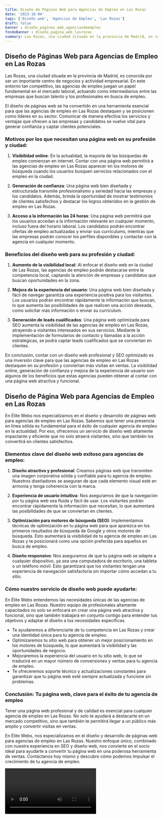 ```yaml
---
title: Diseño de Páginas Web para Agencias de Empleo en Las Rozas
date: '2023-10-04'
tags: ['Diseño web', 'Agencias de Empleo', 'Las Rozas']
draft: false
banner : diseño_paginas_web_agenciasdeempleo
fondoBanner : diseño_pagina_web_lasrozas
summary: Las Rozas, una ciudad situada en la provincia de Madrid, es conocida por ser un importante centro de negocios y actividad empresarial. En este entorno tan competitivo, las agencias de empleo juegan un papel fundamental en el mercado laboral, actuando como intermediarios entre las empresas que buscan talento y los profesionales en busca de empleo. 
---
```


## Diseño de Páginas Web para Agencias de Empleo en Las Rozas

Las Rozas, una ciudad situada en la provincia de Madrid, es conocida por ser un importante centro de negocios y actividad empresarial. En este entorno tan competitivo, las agencias de empleo juegan un papel fundamental en el mercado laboral, actuando como intermediarios entre las empresas que buscan talento y los profesionales en busca de empleo. 

El diseño de páginas web se ha convertido en una herramienta esencial para que las agencias de empleo en Las Rozas destaquen y se posicionen como líderes en su sector. Comunicar de manera efectiva los servicios y ventajas que ofrecen a las empresas y candidatos se vuelve vital para generar confianza y captar clientes potenciales.

### Motivos por los que necesitan una página web en su profesión y ciudad:

1. **Visibilidad online**: En la actualidad, la mayoría de las búsquedas de empleo comienzan en internet. Contar con una página web permitirá a las agencias de empleo en Las Rozas aparecer en los motores de búsqueda cuando los usuarios busquen servicios relacionados con el empleo en la ciudad.

2. **Generación de confianza**: Una página web bien diseñada y estructurada transmite profesionalismo y seriedad hacia las empresas y los candidatos. Además, brinda la oportunidad de mostrar testimonios de clientes satisfechos y destacar los logros obtenidos en la gestión de empleo en Las Rozas.

3. **Acceso a la información las 24 horas**: Una página web permitirá que los usuarios accedan a la información relevante en cualquier momento, incluso fuera del horario laboral. Los candidatos podrán encontrar ofertas de empleo actualizadas y enviar sus currículums, mientras que las empresas podrán conocer los perfiles disponibles y contactar con la agencia en cualquier momento.

### Beneficios del diseño web para su profesión y ciudad:

1. **Aumento de la visibilidad local**: Al enfocar el diseño web en la ciudad de Las Rozas, las agencias de empleo podrán destacarse entre la competencia local, captando la atención de empresas y candidatos que buscan oportunidades en la zona.

2. **Mejora de la experiencia del usuario**: Una página web bien diseñada y fácil de navegar garantiza una experiencia positiva para los visitantes. Los usuarios podrán encontrar rápidamente la información que buscan, lo que aumenta las posibilidades de que realicen una acción deseada, como solicitar más información o enviar su currículum.

3. **Generación de leads cualificados**: Una página web optimizada para SEO aumenta la visibilidad de las agencias de empleo en Las Rozas, atrayendo a visitantes interesados en sus servicios. Mediante la implementación de formularios de contacto y llamadas a la acción estratégicas, se podrá captar leads cualificados que se conviertan en clientes.

En conclusión, contar con un diseño web profesional y SEO optimizado es una inversión clave para que las agencias de empleo en Las Rozas destaquen en su profesión y conviertan más visitas en ventas. La visibilidad online, generación de confianza y mejora de la experiencia de usuario son algunos de los beneficios que estas agencias pueden obtener al contar con una página web atractiva y funcional.

<GifSeo />

<Cta />

## Diseño de Página Web para Agencias de Empleo en Las Rozas

En Élite Webs nos especializamos en el diseño y desarrollo de páginas web para agencias de empleo en Las Rozas. Sabemos que tener una presencia en línea sólida es fundamental para el éxito de cualquier agencia de empleo en la actualidad. Por eso, ofrecemos un servicio de diseño web altamente impactante y eficiente que no solo atraerá visitantes, sino que también los convertirá en clientes satisfechos.

### Elementos clave del diseño web exitoso para agencias de empleo:

1. **Diseño atractivo y profesional**: Creamos páginas web que transmiten una imagen corporativa sólida y confiable para tu agencia de empleo. Nuestros diseñadores se aseguran de que cada elemento visual esté en armonía y tenga coherencia con la marca.

2. **Experiencia de usuario intuitiva**: Nos aseguramos de que la navegación por tu página web sea fluida y fácil de usar. Los visitantes podrán encontrar rápidamente la información que necesitan, lo que aumentará las posibilidades de que se conviertan en clientes.

3. **Optimización para motores de búsqueda (SEO)**: Implementamos técnicas de optimización en tu página web para que aparezca en los primeros resultados de búsqueda de Google y otros motores de búsqueda. Esto aumentará la visibilidad de tu agencia de empleo en Las Rozas y te posicionará como una opción preferida para aquellos en busca de empleo.

4. **Diseño responsivo**: Nos aseguramos de que tu página web se adapte a cualquier dispositivo, ya sea una computadora de escritorio, una tableta o un teléfono móvil. Esto garantizará que los visitantes tengan una experiencia de navegación satisfactoria sin importar cómo accedan a tu sitio.

### Cómo nuestro servicio de diseño web puede ayudarte:

En Élite Webs entendemos las necesidades únicas de las agencias de empleo en Las Rozas. Nuestro equipo de profesionales altamente capacitados no solo se enfocará en crear una página web atractiva y funcional, sino que también trabajará en conjunto contigo para entender tus objetivos y adaptar el diseño a tus necesidades específicas.

- Te ayudaremos a diferenciarte de tu competencia en Las Rozas y crear una identidad única para tu agencia de empleo.
- Optimizaremos tu sitio web para obtener un mejor posicionamiento en los motores de búsqueda, lo que aumentará la visibilidad y las oportunidades de negocio.
- Mejoraremos la experiencia del usuario en tu sitio web, lo que se traducirá en un mayor número de conversiones y ventas para tu agencia de empleo.
- Te ofreceremos soporte técnico y actualizaciones constantes para garantizar que tu página web esté siempre actualizada y funcione sin problemas.

### Conclusión: Tu página web, clave para el éxito de tu agencia de empleo

Tener una página web profesional y de calidad es esencial para cualquier agencia de empleo en Las Rozas. No solo te ayudará a destacarte en un mercado competitivo, sino que también te permitirá llegar a un público más amplio y convertir visitas en ventas.

En Élite Webs, nos especializamos en el diseño y desarrollo de páginas web para agencias de empleo en Las Rozas. Nuestro enfoque único, combinado con nuestra experiencia en SEO y diseño web, nos convierte en el socio ideal para ayudarte a convertir tu página web en una poderosa herramienta de ventas. Contáctanos hoy mismo y descubre cómo podemos impulsar el crecimiento de tu agencia de empleo.

<Video />

<CtaBot job='Agencias de Empleo' city='Las Rozas'/>

<Gmaps query='Las Rozas+españa+maps' />